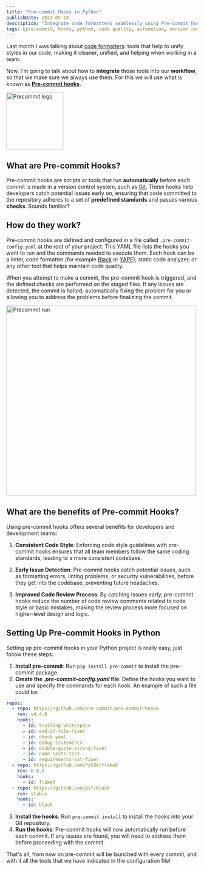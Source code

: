 ```yaml
---
title: "Pre-commit Hooks in Python"
publishDate: 2023-05-10
description: "Integrate code formatters seamlessly using Pre-commit hooks. Ensure consistent styles and catch issues early"
tags: [pre-commit, hooks, python, code quality, automation, version control, git]
---
```




Last month I was talking about [code formatters](https://bermu.dev/posts/introducing-code-formatters-black-and-yapf/): tools that help to unify styles in our code, making it cleaner, unified, and helping when working in a team.

Now, I'm going to talk about how to **integrate** those tools into our **workflow**, so that we make sure we always use them. For this we will use what is known as **[Pre-commit hooks](https://pre-commit.com/)**.

<div className="flex justify-center">
	<Image src={picture_logo} alt="Precommit logo" width="150px" />
</div>

## What are Pre-commit Hooks?

Pre-commit hooks are scripts or tools that run **automatically** before each commit is made in a version control system, such as [Git](https://git-scm.com/). These hooks help developers catch potential issues early on, ensuring that code committed to the repository adheres to a set of **predefined standards** and passes various **checks**. Sounds familiar?

## How do they work?

Pre-commit hooks are defined and configured in a file called `.pre-commit-config.yaml` at the root of your project. This YAML file lists the hooks you want to run and the commands needed to execute them. Each hook can be a linter, code formatter (for example [Black](https://black.readthedocs.io/en/stable/) or [YAPF](https://github.com/google/yapf)), static code analyzer, or any other tool that helps maintain code quality.

When you attempt to make a commit, the pre-commit hook is triggered, and the defined checks are performed on the staged files. If any issues are detected, the commit is halted, automatically fixing the problem for you or allowing you to address the problems before finalizing the commit.

<div className="flex justify-center">
	<Image src={picture_run} alt="Precommit run" width="500px" />
</div>

## What are the benefits of Pre-commit Hooks?

Using pre-commit hooks offers several benefits for developers and development teams:

1. **Consistent Code Style**: Enforcing code style guidelines with pre-commit hooks ensures that all team members follow the same coding standards, leading to a more consistent codebase.

2. **Early Issue Detection**: Pre-commit hooks catch potential issues, such as formatting errors, linting problems, or security vulnerabilities, before they get into the codebase, preventing future headaches.

3. **Improved Code Review Process**: By catching issues early, pre-commit hooks reduce the number of code review comments related to code style or basic mistakes, making the review process more focused on higher-level design and logic.

## Setting Up Pre-commit Hooks in Python

Setting up pre-commit hooks in your Python project is really easy, just follow these steps:

1. **Install pre-commit**: Run `pip install pre-commit` to install the pre-commit package.
2. **Create the _.pre-commit-config.yaml_ file**: Define the hooks you want to use and specify the commands for each hook. An example of such a file could be:

```yaml
repos:
  - repo: https://github.com/pre-commit/pre-commit-hooks
    rev: v4.4.0
    hooks:
      - id: trailing-whitespace
      - id: end-of-file-fixer
      - id: check-yaml
      - id: debug-statements
      - id: double-quote-string-fixer
      - id: name-tests-test
      - id: requirements-txt-fixer
  - repo: https://github.com/PyCQA/flake8
    rev: 6.0.0
    hooks:
      - id: flake8
  - repo: https://github.com/psf/black
    rev: stable
    hooks:
      - id: black
```

3. **Install the hooks**: Run `pre-commit install` to install the hooks into your Git repository.
4. **Run the hooks**: Pre-commit hooks will now automatically run before each commit. If any issues are found, you will need to address them before proceeding with the commit.

That's all, from now on pre-commit will be launched with every commit, and with it all the tools that we have indicated in the configuration file!
